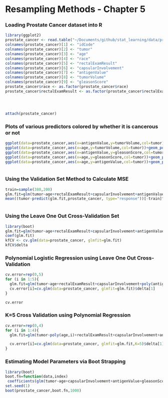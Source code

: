 Resampling Methods - Chapter 5
========================================================
### Loading Prostate Cancer dataset into R

```r
library(ggplot2)
prostate_cancer <- read.table("~/Documents/github/stat_learning/data/prostate_caner.dat", quote="\"")
colnames(prostate_cancer)[1] <- "idCode"
colnames(prostate_cancer)[2] <- "tumor"
colnames(prostate_cancer)[3] <- "age"
colnames(prostate_cancer)[4] <- "race"
colnames(prostate_cancer)[5] <- "rectalExamResult"
colnames(prostate_cancer)[6] <- "capsularInvolvement"
colnames(prostate_cancer)[7] <- "antigenValue"
colnames(prostate_cancer)[8] <- "tumorVolume"
colnames(prostate_cancer)[9] <- "gleasonScore"
prostate_cancer$race <- as.factor(prostate_cancer$race)
prostate_cancer$rectalExamResult <- as.factor(prostate_cancer$rectalExamResult)




attach(prostate_cancer)


```

### Plots of various predictors colored by whether it is cancerous or not

```r
ggplot(data=prostate_cancer,aes(x=antigenValue,y=tumorVolume,col=tumor))+geom_point()
ggplot(data=prostate_cancer,aes(x=age,y=tumorVolume,col=tumor))+geom_point()
ggplot(data=prostate_cancer,aes(x=antigenValue,y=gleasonScore,col=tumor))+geom_point()
ggplot(data=prostate_cancer,aes(x=age,y=gleasonScore,col=tumor))+geom_point()
ggplot(data=prostate_cancer,aes(x=age,y=antigenValue,col=tumor))+geom_point()



```

###  Using the Validation Set Method to Calculate MSE

```r
train=sample(380,200)
glm.fit=glm(tumor~age+rectalExamResult+capsularInvolvement+antigenValue+gleasonScore,data=prostate_cancer,family = binomial,subset=train)
mean((tumor-predict(glm.fit,prostate_cancer, type="response"))[-train]^2)



```


###  Using the Leave One Out Cross-Validation Set
```r
library(boot)
glm.fit=glm(tumor~age+rectalExamResult+capsularInvolvement+antigenValue+gleasonScore,data=prostate_cancer,family = binomial)
coef(glm.fit)
kfCV <- cv.glm(data=prostate_cancer, glmfit=glm.fit)
kfCV$delta

```

### Polynomial Logistic Regression using Leave One Out Cross-Validation
```r
cv.error=rep(0,5)
for (i in 1:5){
  glm.fit=glm(tumor~age+rectalExamResult+capsularInvolvement+poly(antigenValue,i)+poly(gleasonScore,i),data=prostate_cancer,family = binomial)
  cv.error[i]=cv.glm(data=prostate_cancer, glmfit=glm.fit)$delta[1]
}

cv.error
```


###  K=5 Cross Validation using Polynomial Regression
```r
cv.error=rep(0,4)
for (i in 1:4){
  glm.fit=glm(tumor~poly(age,i)+rectalExamResult+capsularInvolvement+antigenValue+gleasonScore,data=prostate_cancer,family = binomial)

  cv.error[i]=cv.glm(data=prostate_cancer, glmfit=glm.fit,K=5)$delta[1]
}

```

###  Estimating Model Parameters via Boot Strapping
```r
library(boot)
boot.fn=function(data,index)
 coefficients(glm(tumor~age+capsularInvolvement+antigenValue+gleasonScore,data=prostate_cancer,family = binomial,subset=index)) 
set.seed(1)
boot(prostate_cancer,boot.fn,1000)

```
